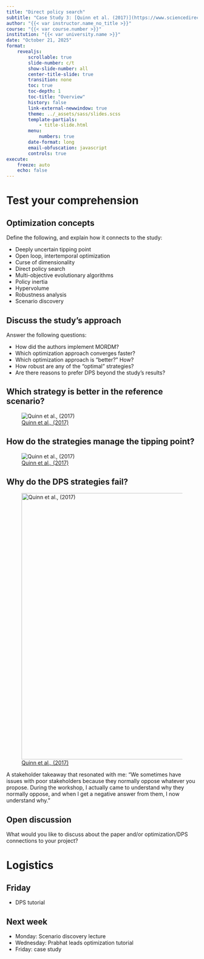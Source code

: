 ```yaml
---
title: "Direct policy search"
subtitle: "Case Study 3: [Quinn et al. (2017)](https://www.sciencedirect.com/science/article/pii/S1364815216302250)"
author: "{{< var instructor.name_no_title >}}"
course: "{{< var course.number >}}"
institution: "{{< var university.name >}}"
date: "October 21, 2025"
format:
    revealjs:
        scrollable: true
        slide-number: c/t
        show-slide-number: all
        center-title-slide: true
        transition: none
        toc: true
        toc-depth: 1
        toc-title: "Overview"
        history: false
        link-external-newwindow: true
        theme: ../_assets/sass/slides.scss
        template-partials:
            - title-slide.html
        menu:
            numbers: true
        date-format: long
        email-obfuscation: javascript
        controls: true
execute:
    freeze: auto
    echo: false
---
```


# Test your comprehension

## Optimization concepts
Define the following, and explain how it connects to the study:

::: {.incremental}
* Deeply uncertain tipping point
* Open loop, intertemporal optimization
* Curse of dimensionality
* Direct policy search
* Multi-objective evolutionary algorithms
* Policy inertia
* Hypervolume
* Robustness analysis
* Scenario discovery
:::

## Discuss the study's approach
Answer the following questions:

::: {.incremental}
* How did the authors implement MORDM?
* Which optimization approach converges faster?
* Which optimization approach is "better?" How?
* How robust are any of the "optimal" strategies?
* Are there reasons to prefer DPS beyond the study's results?
:::

## Which strategy is better in the reference scenario? {.nostretch}

![[Quinn et al., (2017)](https://doi.org/10.1016/j.envsoft.2017.02.017)](../_assets/img/quinn_performance.png)


## How do the strategies manage the tipping point? {.nostretch}

![[Quinn et al., (2017)](https://doi.org/10.1016/j.envsoft.2017.02.017)](../_assets/img/quinn_tipping.png)

## Why do the DPS strategies fail? {.nostretch}
![[Quinn et al., (2017)](https://doi.org/10.1016/j.envsoft.2017.02.017)](../_assets/img/quinn_robust.png){width=700}

::: {.fragment}
A stakeholder takeaway that resonated with me: "We sometimes have issues with poor stakeholders because they normally oppose whatever you propose. During the workshop, I actually came to understand why they normally oppose, and when I get a negative answer from them, I now understand why."
:::

## Open discussion
What would you like to discuss about the paper and/or optimization/DPS connections to your project?

# Logistics
## Friday
* DPS tutorial

## Next week
* Monday: Scenario discovery lecture
* Wednesday: Prabhat leads optimization tutorial
* Friday: case study 